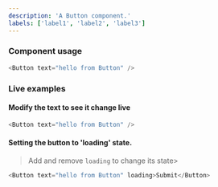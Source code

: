 ```yaml
---
description: 'A Button component.'
labels: ['label1', 'label2', 'label3']
---
```



### Component usage
```js
<Button text="hello from Button" />
```

### Live examples

#### Modify the text to see it change live
> 
```js live
<Button text="hello from Button" />
```

#### Setting the button to 'loading' state. 
> Add and remove `loading` to change its state> 
```js live
<Button text="hello from Button" loading>Submit</Button>
